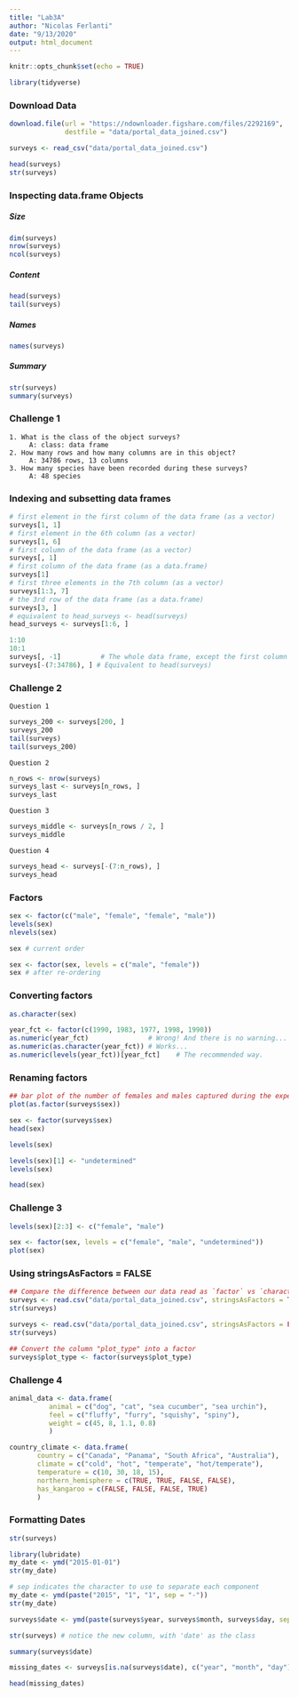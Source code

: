 ```yaml
---
title: "Lab3A"
author: "Nicolas Ferlanti"
date: "9/13/2020"
output: html_document
---
```


```r
knitr::opts_chunk$set(echo = TRUE)
```

```r
library(tidyverse)
```

### Download Data
```r
download.file(url = "https://ndownloader.figshare.com/files/2292169",
              destfile = "data/portal_data_joined.csv")
```
```r
surveys <- read_csv("data/portal_data_joined.csv")

```
```r
head(surveys)
str(surveys)
```
### Inspecting data.frame Objects
##### Size
```r
dim(surveys)
nrow(surveys)
ncol(surveys)
```
##### Content
```r
head(surveys)
tail(surveys)
```
##### Names
```r
names(surveys)
```
##### Summary
```r
str(surveys)
summary(surveys)
```

### Challenge 1  
```
1. What is the class of the object surveys?  
     A: class: data frame  
2. How many rows and how many columns are in this object?  
     A: 34786 rows, 13 columns  
3. How many species have been recorded during these surveys?  
     A: 48 species  
```

### Indexing and subsetting data frames
```r
# first element in the first column of the data frame (as a vector)
surveys[1, 1]   
# first element in the 6th column (as a vector)
surveys[1, 6]   
# first column of the data frame (as a vector)
surveys[, 1]    
# first column of the data frame (as a data.frame)
surveys[1]      
# first three elements in the 7th column (as a vector)
surveys[1:3, 7] 
# the 3rd row of the data frame (as a data.frame)
surveys[3, ]    
# equivalent to head_surveys <- head(surveys)
head_surveys <- surveys[1:6, ] 
```
```r
1:10
10:1
surveys[, -1]          # The whole data frame, except the first column
surveys[-(7:34786), ] # Equivalent to head(surveys)
```
### Challenge 2
```
Question 1  
```
```r
surveys_200 <- surveys[200, ]
surveys_200
tail(surveys)
tail(surveys_200)
```
```
Question 2 
```
```r
n_rows <- nrow(surveys)
surveys_last <- surveys[n_rows, ]
surveys_last
```
```
Question 3  
```
```r
surveys_middle <- surveys[n_rows / 2, ]
surveys_middle
```
```
Question 4  
```
```r
surveys_head <- surveys[-(7:n_rows), ]
surveys_head
```
### Factors
```r
sex <- factor(c("male", "female", "female", "male"))
levels(sex)
nlevels(sex)
```
```r
sex # current order
```
```r
sex <- factor(sex, levels = c("male", "female"))
sex # after re-ordering
```
### Converting factors
```r
as.character(sex)
```
```r
year_fct <- factor(c(1990, 1983, 1977, 1998, 1990))
as.numeric(year_fct)               # Wrong! And there is no warning...
as.numeric(as.character(year_fct)) # Works...
as.numeric(levels(year_fct))[year_fct]    # The recommended way.
```
### Renaming factors
```r
## bar plot of the number of females and males captured during the experiment:
plot(as.factor(surveys$sex))
```
```r
sex <- factor(surveys$sex)
head(sex)
```
```r
levels(sex)
```
```r
levels(sex)[1] <- "undetermined"
levels(sex)
```
```r
head(sex)
```
### Challenge 3
```r
levels(sex)[2:3] <- c("female", "male")
```
```r
sex <- factor(sex, levels = c("female", "male", "undetermined"))
plot(sex)
```
### Using stringsAsFactors =  FALSE
```r
## Compare the difference between our data read as `factor` vs `character`.
surveys <- read.csv("data/portal_data_joined.csv", stringsAsFactors = TRUE)
str(surveys)
```
```r
surveys <- read.csv("data/portal_data_joined.csv", stringsAsFactors = FALSE)
str(surveys)
```
```r
## Convert the column "plot_type" into a factor
surveys$plot_type <- factor(surveys$plot_type)
```
### Challenge 4
```r
animal_data <- data.frame(
          animal = c("dog", "cat", "sea cucumber", "sea urchin"),
          feel = c("fluffy", "furry", "squishy", "spiny"),
          weight = c(45, 8, 1.1, 0.8)
          )
```
```r
country_climate <- data.frame(
       country = c("Canada", "Panama", "South Africa", "Australia"),
       climate = c("cold", "hot", "temperate", "hot/temperate"),
       temperature = c(10, 30, 18, 15),
       northern_hemisphere = c(TRUE, TRUE, FALSE, FALSE),
       has_kangaroo = c(FALSE, FALSE, FALSE, TRUE)
       )
```
### Formatting Dates
```r
str(surveys)
```
```r
library(lubridate)
my_date <- ymd("2015-01-01")
str(my_date)
```
```r
# sep indicates the character to use to separate each component
my_date <- ymd(paste("2015", "1", "1", sep = "-")) 
str(my_date)
```

```r
surveys$date <- ymd(paste(surveys$year, surveys$month, surveys$day, sep = "-"))
```
```r
str(surveys) # notice the new column, with 'date' as the class

```
```r
summary(surveys$date)

```
```r
missing_dates <- surveys[is.na(surveys$date), c("year", "month", "day")]

head(missing_dates)
```





